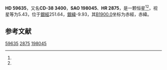 {{Starbox begin
| name = HD 59635
}}
{{Starbox observe
| epoch = [[J2000.0|J2000.0]]
| constell = {{星座名待查}}<ref name=SIMBAD>{{cite web
 | url=http://simbad.u-strasbg.fr/simbad/sim-id?Ident=HR+2875
 | title=Pulsating variable Star
 | publisher=Centre de Données astronomiques de Strasbourg
 | work=SIMBAD
 | accessdate=2012-07-13
 | archive-date=2021-01-25
 | archive-url=https://web.archive.org/web/20210125104256/http://simbad.u-strasbg.fr/simbad/sim-id?Ident=HR+2875
 | dead-url=no
 }}</ref><ref name=DATA>{{cite web
 | url=http://vizier.u-strasbg.fr/viz-bin/VizieR-5?-out.add=.&-source=5050&-corr=PK=HR&-out.max=9999&HR=2875
 | title=VizieR Detailed Page
 | accessdate=2012-07-13
 | archive-date=2019-02-16
 | archive-url=https://web.archive.org/web/20190216114739/http://vizier.u-strasbg.fr/viz-bin/VizieR-5?-out.add=.&-source=5050&-corr=PK=HR&-out.max=9999&HR=2875
 | dead-url=no
 }}</ref>
| 星官 = 
| ra = {{RA|7|29|5.7}}<ref name=SIMBAD /><ref name=DATA />
| dec = {{DEC|-38|48|44}}<ref name=SIMBAD /><ref name=DATA />
| appmag_v = 5.43<ref name=SIMBAD /><ref name=DATA />
}}
{{Starbox character
| class = B5Vp<ref name=SIMBAD /><ref name=DATA />
| b-v = -0.16<ref name=SIMBAD /><ref name=DATA />
| u-b = <ref name=SIMBAD /><ref name=DATA />
| r-i = <ref name=SIMBAD /><ref name=DATA />
| variable = 
}}
{{Starbox astrometry
| radial_v = 
| prop_mo_ra = 24
| parallax = 
| p_error = 
}}
{{Starbox catalog
| names =CD-38 3400，[[SAO星表|SAO]] 198045，[[HD星表|HD]] 59635，[[HR星表|HR]] 2875}}
{{Starbox reference |Simbad=HR+2875}}
{{Starbox end}}

'''HD 59635'''，又名'''CD-38 3400'''，'''SAO 198045'''、'''HR 2875'''，是一颗恒星<ref name=SIMBAD /><ref name=DATA />，视星等为5.43，位于[[銀道座標系|銀經]]251.64，[[銀道座標系|銀緯]]-9.93，其[[B1900.0|B1900.0]]坐标为赤經{{RA|7|25|37.9}}，赤緯{{DEC|-38|-9.93|19}}。

== 参考文献 ==
{{reflist}}

{{star-stub}}

[[Category:HD和HDE天體|59635]]
[[Category:HR天體|2875]]
[[Category:SAO天體|198045]]
